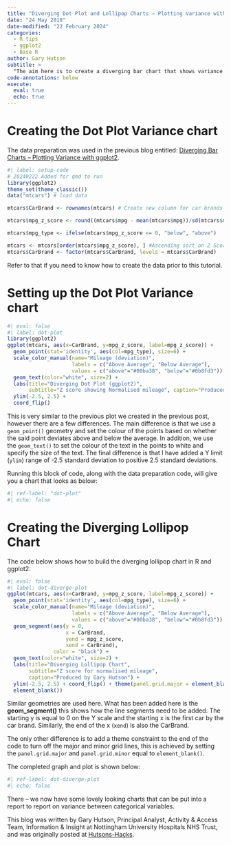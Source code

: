 ```yaml
---
title: "Diverging Dot Plot and Lollipop Charts – Plotting Variance with ggplot2"
date: "24 May 2018"
date-modified: "22 February 2024"
categories:
  - R tips
  - ggplot2
  - Base R
author: Gary Hutson
subtitle: >
  "The aim here is to create a diverging bar chart that shows variance above and below an average line."
code-annotations: below
execute: 
  eval: true
  echo: true
---
```


# Creating the Dot Plot Variance chart

The data preparation was used in the previous blog entitled: [Diverging Bar Charts – Plotting Variance with ggplot2](https://nhsrcommunity.com/diverging-bar-charts-plotting-variance-with-ggplot2).


```r
#| label: setup-code
# 20240222 Added for qmd to run
library(ggplot2)
theme_set(theme_classic())
data("mtcars") # load data

mtcars$CarBrand <- rownames(mtcars) # Create new column for car brands and names

mtcars$mpg_z_score <- round((mtcars$mpg - mean(mtcars$mpg))/sd(mtcars$mpg), digits=2)

mtcars$mpg_type <- ifelse(mtcars$mpg_z_score <= 0, "below", "above")

mtcars <- mtcars[order(mtcars$mpg_z_score), ] #Ascending sort on Z Score
mtcars$CarBrand <- factor(mtcars$CarBrand, levels = mtcars$CarBrand)

```

Refer to that if you need to know how to create the data prior to this tutorial.

# Setting up the Dot Plot Variance chart

```r
#| eval: false
#| label: dot-plot
library(ggplot2)
ggplot(mtcars, aes(x=CarBrand, y=mpg_z_score, label=mpg_z_score)) +
  geom_point(stat='identity', aes(col=mpg_type), size=6) +
  scale_color_manual(name="Mileage (deviation)",
                     labels = c("Above Average", "Below Average"),
                     values = c("above"="#00ba38", "below"="#0b8fd3")) +
  geom_text(color="white", size=2) +
  labs(title="Diverging Dot Plot (ggplot2)",
       subtitle="Z score showing Normalised mileage", caption="Produced by Gary Hutson") +
  ylim(-2.5, 2.5) +
  coord_flip()

```


This is very similar to the previous plot we created in the previous post, however there are a few differences. The main difference is that we use a `geom_point()` geometry and set the colour of the points based on whether the said point deviates above and below the average. In addition, we use the `geom_text()` to set the colour of the text in the points to white and specify the size of the text. The final difference is that I have added a Y limit (`ylim`) range of -2.5 standard deviation to positive 2.5 standard deviations.

Running this block of code, along with the data preparation code, will give you a chart that looks as below:

```r
#| ref-label: "dot-plot"
#| echo: false
```

# Creating the Diverging Lollipop Chart

The code below shows how to build the diverging lollipop chart in R and ggplot2:

```r
#| eval: false
#| label: dot-diverge-plot
ggplot(mtcars, aes(x=CarBrand, y=mpg_z_score, label=mpg_z_score)) +
  geom_point(stat='identity', aes(col=mpg_type), size=6) +
  scale_color_manual(name="Mileage (deviation)",
                     labels = c("Above Average", "Below Average"),
                     values = c("above"="#00ba38", "below"="#0b8fd3")) +
  geom_segment(aes(y = 0,
                   x = CarBrand,
                   yend = mpg_z_score,
                   xend = CarBrand),
               color = "black") +
  geom_text(color="white", size=2) +
  labs(title="Diverging Lollipop Chart",
       subtitle="Z score for normalised mileage",
       caption="Produced by Gary Hutson") +
  ylim(-2.5, 2.5) + coord_flip() + theme(panel.grid.major = element_blank(), panel.grid.minor =
  element_blank())

```

Similar geometries are used here. What has been added here is the <b>geom_segment()</b> this shows how the line segments need to be added. The starting y is equal to 0 on the Y scale and the starting x is the first car by the car brand. Similarly, the end of the x (`xend`) is also the CarBrand.

The only other difference is to add a theme constraint to the end of the code to turn off the major and minor grid lines, this is achieved by setting the `panel.grid.major` and `panel.grid.minor` equal to `element_blank()`.

The completed graph and plot is shown below:

```r
#| ref-label: dot-diverge-plot
#| echo: false
```


There – we now have some lovely looking charts that can be put into a report to report on variance between categorical variables.

This blog was written by Gary Hutson, Principal Analyst, Activity & Access Team, Information & Insight at Nottingham University Hospitals NHS Trust, and was originally posted at [Hutsons-Hacks](https://hutsons-hacks.info/diverging-dot-plot-and-lollipop-charts-plotting-variance-with-ggplot2).
